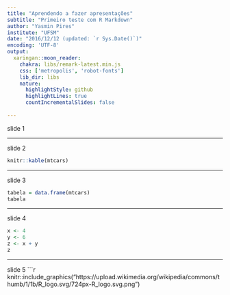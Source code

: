 ```yaml
---
title: "Aprendendo a fazer apresentações"
subtitle: "Primeiro teste com R Markdown"
author: "Yasmin Pires"
institute: "UFSM"
date: "2016/12/12 (updated: `r Sys.Date()`)"
encoding: 'UTF-8'
output:
  xaringan::moon_reader:
    chakra: libs/remark-latest.min.js
    css: ['metropolis', 'robot-fonts']
    lib_dir: libs
    nature:
      highlightStyle: github
      highlightLines: true
      countIncrementalSlides: false
      
---
```

slide 1

---

slide 2
```r
knitr::kable(mtcars)
```
---

slide 3
```r
tabela = data.frame(mtcars)
tabela
```

---

slide 4
```r
x <- 4
y <- 6
z <- x + y
z
```

---
  slide 5
```r
knitr::include_graphics("https://upload.wikimedia.org/wikipedia/commons/thumb/1/1b/R_logo.svg/724px-R_logo.svg.png")